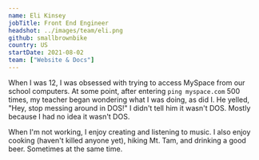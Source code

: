```yaml
---
name: Eli Kinsey
jobTitle: Front End Engineer
headshot: ../images/team/eli.png
github: smallbrownbike
country: US
startDate: 2021-08-02
team: ["Website & Docs"]
---
```


When I was 12, I was obsessed with trying to access MySpace from our school computers. At some point, after entering `ping myspace.com` 500 times, my teacher began wondering what I was doing, as did I. He yelled, "Hey, stop messing around in DOS!" I didn't tell him it wasn't DOS. Mostly because I had no idea it wasn't DOS.

When I'm not working, I enjoy creating and listening to music. I also enjoy cooking (haven't killed anyone yet), hiking Mt. Tam, and drinking a good beer. Sometimes at the same time.
